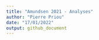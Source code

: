 ```yaml
---
title: "Amundsen 2021 - Analyses"
author: "Pierre Priou"
date: "17/01/2022"
output: github_document
---
```

